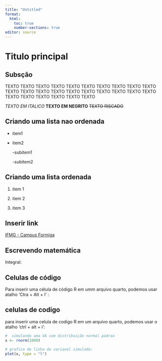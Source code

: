 ```yaml
---
title: "Untitled"
format: 
  html:
    toc: true
    number-sections: true
editor: source
---
```


# Titulo principal
## Subsção

TEXTO TEXTO TEXTO TEXTO TEXTO TEXTO TEXTO TEXTO TEXTO TEXTO TEXTO TEXTO TEXTO 
TEXTO TEXTO TEXTO TEXTO TEXTO TEXTO TEXTO TEXTO TEXTO TEXTO TEXTO TEXTO TEXTO

*TEXTO EM ITALICO*
**TEXTO EM NEGRITO**
~~TEXTO RISCADO~~

## Criando uma lista nao ordenada
- item1

- item2

    -subitem1
    
    -subitem2
    
## Criando uma lista ordenada

1. item 1

2. item 2

3. item 3

## Inserir link

[IFMG - Campus Formiga](https://www.formiga.ifmg.edu.br/){target="_blank"}

## Escrevendo matemática

Integral:

## Celulas de código

Para inserir uma célula de código R em umm arquivo quarto,
podemos usar atalho 'Ctra + Alt + I' :

## celulas de codigo

para inserir uma celula de codigo R em um arquivo quarto, podemos usar 
o atalho 'ctrl + alt + i':




```r
#  simulando uma VA com distribuição normal padrao
x <- rnorm(1000)

# grafico de linha da variavel simulada:
plot(x, type = "l")
```